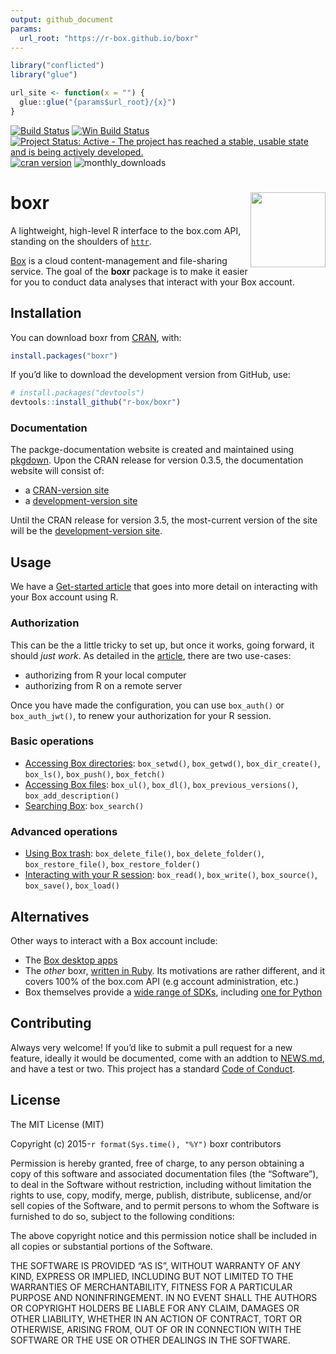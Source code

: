 ```yaml
---
output: github_document
params:
  url_root: "https://r-box.github.io/boxr"
---
```



<!-- README.md is generated from README.Rmd. Please edit that file -->

```r
library("conflicted")
library("glue")

url_site <- function(x = "") {
  glue::glue("{params$url_root}/{x}")
}
```


[![Build Status](https://travis-ci.org/r-box/boxr.svg)](https://travis-ci.org/r-box/boxr)
[![Win Build Status](https://ci.appveyor.com/api/projects/status/github/r-box/boxr?branch=master&svg=true)](https://ci.appveyor.com/project/r-box/boxr)
[![Project Status: Active - The project has reached a stable, usable state and is being actively developed.](https://img.shields.io/badge/repo%20status-active-brightgreen.svg)](https://www.repostatus.org/#active)
[![cran version](https://www.r-pkg.org/badges/version/boxr)](https://cran.rstudio.com/web/packages/boxr)
![monthly_downloads](https://cranlogs.r-pkg.org/badges/boxr)

# boxr <img src="man/figures/logo.png" align="right" alt="" width="120" />

A lightweight, high-level R interface to the box.com API, standing on the shoulders of [`httr`](https://github.com/hadley/httr).

[Box](https://www.box.com) is a cloud content-management and file-sharing service. The goal of the **boxr** package is to make it easier for you to conduct data analyses that interact with your Box account.

## Installation

You can download boxr from [CRAN](https://CRAN.R-project.org/package=boxr), with:

```R
install.packages("boxr")
```
 
If you'd like to download the development version from GitHub, use:

```R
# install.packages("devtools")
devtools::install_github("r-box/boxr")
```

### Documentation

The packge-documentation website is created and maintained using [pkgdown](https://pkgdown.r-lib.org). Upon the CRAN release for version 0.3.5, the documentation website will consist of:

- a [CRAN-version site](`r url_site()`)
- a [development-version site](`r url_site("dev")`) 

Until the CRAN release for version 3.5, the most-current version of the site will be the [development-version site](`r url_site("dev")`).  

## Usage

We have a [Get-started article](`r url_site("articles/boxr.html")`) that goes into more detail on interacting with your Box account using R.

### Authorization

This can be the a little tricky to set up, but once it works, going forward, it should *just work*. As detailed in the [article](`r url_site("articles/boxr.html#authorization")`), there are two use-cases:

- authorizing from R your local computer
- authorizing from R on a remote server

Once you have made the configuration, you can use `box_auth()` or `box_auth_jwt()`, to renew your authorization for your R session.  

### Basic operations

* [Accessing Box directories](`r url_site("articles/boxr.html#accessing-box-directories-folders")`): `box_setwd()`, `box_getwd()`, `box_dir_create()`, `box_ls()`, `box_push()`, `box_fetch()`
* [Accessing Box files](`r url_site("articles/boxr.html#accessing-box-files")`): `box_ul()`, `box_dl()`, `box_previous_versions()`, `box_add_description()`
* [Searching Box](`r url_site("articles/boxr.html#searching-box")`): `box_search()`

### Advanced operations

* [Using Box trash](`r url_site("articles/boxr.html#using-box-trash")`): `box_delete_file()`, `box_delete_folder()`, `box_restore_file()`, `box_restore_folder()`
* [Interacting with your R session](`r url_site("articles/boxr.html#interacting-with-your-r-session")`): `box_read()`, `box_write()`, `box_source()`, `box_save()`, `box_load()`

## Alternatives

Other ways to interact with a Box account include:

* The [Box desktop apps](https://www.box.com/resources/downloads)
* The *other* boxr, [written in Ruby](https://github.com/cburnette/boxr). Its motivations are rather different, and it covers 100% of the box.com API (e.g account administration, etc.)
* Box themselves provide a [wide range of SDKs](https://github.com/box), including [one for Python](https://github.com/box/box-python-sdk)

## Contributing

Always very welcome! If you'd like to submit a pull request for a new feature, ideally it would be documented, come with an addtion to [NEWS.md](`r url_site("news/index.html")`), and have a test or two. This project has a standard [Code of Conduct](`r url_site("CONDUCT.html")`).

## License

The MIT License (MIT)

Copyright (c) 2015-`r format(Sys.time(), "%Y")` boxr contributors

Permission is hereby granted, free of charge, to any person obtaining a copy
of this software and associated documentation files (the "Software"), to deal
in the Software without restriction, including without limitation the rights
to use, copy, modify, merge, publish, distribute, sublicense, and/or sell
copies of the Software, and to permit persons to whom the Software is
furnished to do so, subject to the following conditions:

The above copyright notice and this permission notice shall be included in all
copies or substantial portions of the Software.

THE SOFTWARE IS PROVIDED "AS IS", WITHOUT WARRANTY OF ANY KIND, EXPRESS OR
IMPLIED, INCLUDING BUT NOT LIMITED TO THE WARRANTIES OF MERCHANTABILITY,
FITNESS FOR A PARTICULAR PURPOSE AND NONINFRINGEMENT. IN NO EVENT SHALL THE
AUTHORS OR COPYRIGHT HOLDERS BE LIABLE FOR ANY CLAIM, DAMAGES OR OTHER
LIABILITY, WHETHER IN AN ACTION OF CONTRACT, TORT OR OTHERWISE, ARISING FROM,
OUT OF OR IN CONNECTION WITH THE SOFTWARE OR THE USE OR OTHER DEALINGS IN THE
SOFTWARE.



